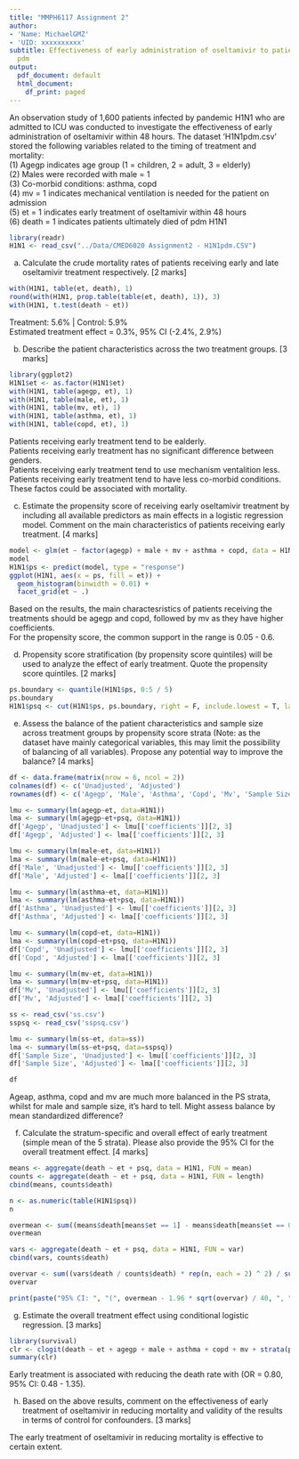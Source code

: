 ```yaml
---
title: "MMPH6117 Assignment 2"
author:
- 'Name: MichaelGMZ'
- 'UID: xxxxxxxxxx'
subtitle: Effectiveness of early administration of oseltamivir to patients with H1N1
  pdm
output:
  pdf_document: default
  html_document:
    df_print: paged
---
```


An observation study of 1,600 patients infected by pandemic H1N1 who are admitted to ICU was conducted to investigate the effectiveness of early administration of oseltamivir within 48 hours. The dataset ‘H1N1pdm.csv’ stored the following variables related to the timing of treatment and mortality:  
(1) Agegp indicates age group (1 = children, 2 = adult, 3 = elderly)  
(2) Males were recorded with male = 1  
(3) Co-morbid conditions: asthma, copd  
(4) mv = 1 indicates mechanical ventilation is needed for the patient on admission  
(5) et = 1 indicates early treatment of oseltamivir within 48 hours  
(6) death = 1 indicates patients ultimately died of pdm H1N1  

```r
library(readr)
H1N1 <- read_csv("../Data/CMED6020 Assignment2 - H1N1pdm.CSV")
```

a) Calculate the crude mortality rates of patients receiving early and late oseltamivir treatment respectively. [2 marks]  
```r
with(H1N1, table(et, death), 1)
round(with(H1N1, prop.table(table(et, death), 1)), 3)
with(H1N1, t.test(death ~ et))
```
Treatment: 5.6% | Control: 5.9%  
Estimated treatment effect = 0.3%, 95% CI (-2.4%, 2.9%)  

b) Describe the patient characteristics across the two treatment groups. [3 marks]  
```r
library(ggplot2)
H1N1$et <- as.factor(H1N1$et)
with(H1N1, table(agegp, et), 1)
with(H1N1, table(male, et), 1)
with(H1N1, table(mv, et), 1)
with(H1N1, table(asthma, et), 1)
with(H1N1, table(copd, et), 1)
```
Patients receiving early treatment tend to be ealderly.  
Patients receiving early treatment has no significant difference between genders.  
Patients receiving early treatment tend to use mechanism ventalition less.  
Patients receiving early treatment tend to have less co-morbid conditions.  
These factos could be associated with mortality.  

c) Estimate the propensity score of receiving early oseltamivir treatment by including all available predictors as main effects in a logistic regression model. Comment on the main characteristics of patients receiving early treatment. [4 marks]  
```r
model <- glm(et ~ factor(agegp) + male + mv + asthma + copd, data = H1N1, family = binomial(link = "logit"))
model
H1N1$ps <- predict(model, type = "response")
ggplot(H1N1, aes(x = ps, fill = et)) + 
  geom_histogram(binwidth = 0.01) + 
  facet_grid(et ~ .)
```
Based on the results, the main charactesristics of patients receiving the treatments should be agegp and copd, followed by mv as they have higher coefficients.  
For the propensity score, the common support in the range is 0.05 - 0.6.  

d) Propensity score stratification (by propensity score quintiles) will be used to analyze the effect of early treatment. Quote the propensity score quintiles. [2 marks]  
```r
ps.boundary <- quantile(H1N1$ps, 0:5 / 5)
ps.boundary
H1N1$psq <- cut(H1N1$ps, ps.boundary, right = F, include.lowest = T, labels = 1:5)
```

e) Assess the balance of the patient characteristics and sample size across treatment groups by propensity score strata (Note: as the dataset have mainly categorical variables, this may limit the possibility of balancing of all variables). Propose any potential way to improve the balance? [4 marks]  
```r
df <- data.frame(matrix(nrow = 6, ncol = 2))
colnames(df) <- c('Unadjusted', 'Adjusted')
rownames(df) <- c('Agegp', 'Male', 'Asthma', 'Copd', 'Mv', 'Sample Size')

lmu <- summary(lm(agegp~et, data=H1N1))
lma <- summary(lm(agegp~et+psq, data=H1N1))
df['Agegp', 'Unadjusted'] <- lmu[['coefficients']][2, 3]
df['Agegp', 'Adjusted'] <- lma[['coefficients']][2, 3]

lmu <- summary(lm(male~et, data=H1N1))
lma <- summary(lm(male~et+psq, data=H1N1))
df['Male', 'Unadjusted'] <- lmu[['coefficients']][2, 3]
df['Male', 'Adjusted'] <- lma[['coefficients']][2, 3]

lmu <- summary(lm(asthma~et, data=H1N1))
lma <- summary(lm(asthma~et+psq, data=H1N1))
df['Asthma', 'Unadjusted'] <- lmu[['coefficients']][2, 3]
df['Asthma', 'Adjusted'] <- lma[['coefficients']][2, 3]

lmu <- summary(lm(copd~et, data=H1N1))
lma <- summary(lm(copd~et+psq, data=H1N1))
df['Copd', 'Unadjusted'] <- lmu[['coefficients']][2, 3]
df['Copd', 'Adjusted'] <- lma[['coefficients']][2, 3]

lmu <- summary(lm(mv~et, data=H1N1))
lma <- summary(lm(mv~et+psq, data=H1N1))
df['Mv', 'Unadjusted'] <- lmu[['coefficients']][2, 3]
df['Mv', 'Adjusted'] <- lma[['coefficients']][2, 3]

ss <- read_csv('ss.csv')
sspsq <- read_csv('sspsq.csv')

lmu <- summary(lm(ss~et, data=ss))
lma <- summary(lm(ss~et+psq, data=sspsq))
df['Sample Size', 'Unadjusted'] <- lmu[['coefficients']][2, 3]
df['Sample Size', 'Adjusted'] <- lma[['coefficients']][2, 3]

df
```
Ageap, asthma, copd and mv are much more balanced in the PS strata, whilst for male and sample size, it's hard to tell. Might assess balance by mean standardized difference?  

f) Calculate the stratum-specific and overall effect of early treatment (simple mean of the 5 strata). Please also provide the 95% CI for the overall treatment effect. [4 marks]  
```r
means <- aggregate(death ~ et + psq, data = H1N1, FUN = mean)
counts <- aggregate(death ~ et + psq, data = H1N1, FUN = length)
cbind(means, counts$death)

n <- as.numeric(table(H1N1$psq))
n

overmean <- sum((means$death[means$et == 1] - means$death[means$et == 0]) * n) / sum(n)
overmean

vars <- aggregate(death ~ et + psq, data = H1N1, FUN = var)
cbind(vars, counts$death)

overvar <- sum((vars$death / counts$death) * rep(n, each = 2) ^ 2) / sum(n) ^ 2
overvar

print(paste("95% CI: ", "(", overmean - 1.96 * sqrt(overvar) / 40, ", ", overmean + 1.96 * sqrt(overvar) / 40, ")"))
```


g) Estimate the overall treatment effect using conditional logistic regression. [3 marks]  
```r
library(survival)
clr <- clogit(death ~ et + agegp + male + asthma + copd + mv + strata(psq), data = H1N1)
summary(clr)
```
Early treatment is associated with reducing the death rate with (OR = 0.80, 95% CI: 0.48 - 1.35).  

h) Based on the above results, comment on the effectiveness of early treatment of oseltamivir in reducing mortality and validity of the results in terms of control for confounders. [3 marks]  

The early treatment of oseltamivir in reducing mortality is effective to certain extent.  
